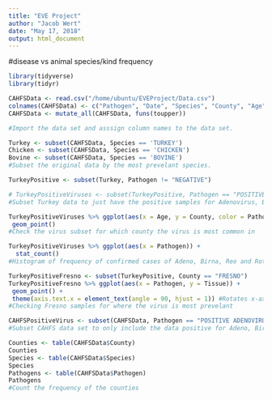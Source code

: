 ```yaml
---
title: "EVE Project"
author: "Jacob Wert"
date: "May 17, 2018"
output: html_document
---
```

#disease vs animal species/kind frequency

```r
library(tidyverse)
library(tidyr)

CAHFSData <- read.csv("/home/ubuntu/EVEProject/Data.csv")
colnames(CAHFSData) <- c("Pathogen", "Date", "Species", "County", "Age", "Tissue")
CAHFSData <- mutate_all(CAHFSData, funs(toupper))

#Import the data set and asssign column names to the data set.
```

```r
Turkey <- subset(CAHFSData, Species == 'TURKEY')
Chicken <- subset(CAHFSData, Species == 'CHICKEN')
Bovine <- subset(CAHFSData, Species == 'BOVINE')
#Subset the original data by the most prevelant species.
```

```r
TurkeyPositive <- subset(Turkey, Pathogen != "NEGATIVE")
```


```r
# TurkeyPositiveViruses <- subset(TurkeyPositive, Pathogen == "POSITIVE ADENOVIRUS" | Pathogen == "POSITIVE BIRNAVIRUS" | Pathogen == "POSITIVE REOVIRUS" | Pathogen == "POSITIVE ROTAVIRUS")
#Subset Turkey data to just have the positive samples for Adenovirus, Birnavirus, Reovirus and Reovirus
```

```r
TurkeyPositiveViruses %>% ggplot(aes(x = Age, y = County, color = Pathogen)) + 
 geom_point()
#Check the virus subset for which county the virus is most common in

TurkeyPositiveViruses %>% ggplot(aes(x = Pathogen)) + 
  stat_count()
#Histogram of frequency of confirmed cases of Adeno, Birna, Reo and Rotavirus

```

```r
TurkeyPositiveFresno <- subset(TurkeyPositive, County == "FRESNO")
TurkeyPositiveFresno %>% ggplot(aes(x = Pathogen, y = Tissue)) + 
 geom_point() +
 theme(axis.text.x = element_text(angle = 90, hjust = 1)) #Rotates x-axis element text for easier reading
#Checking Fresno samples for where the virus is most prevelant
```

```r
CAHFSPositiveVirus <- subset(CAHFSData, Pathogen == "POSITIVE ADENOVIRUS" | Pathogen == "POSITIVE BIRNAVIRUS" | Pathogen == "POSITIVE REOVIRUS" | Pathogen == "POSITIVE ROTAVIRUS")
#Subset CAHFS data set to only include the data positive for Adeno, Birna, Reo and Rotavirus
```

```r
Counties <- table(CAHFSData$County)
Counties
Species <- table(CAHFSData$Species)
Species
Pathogens <- table(CAHFSData$Pathogen)
Pathogens
#Count the frequency of the counties
```

